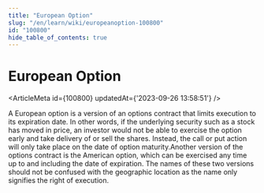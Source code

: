 ```yaml
---
title: "European Option"
slug: "/en/learn/wiki/europeanoption-100800"
id: "100800"
hide_table_of_contents: true
---
```



# European Option

<ArticleMeta id={100800} updatedAt={'2023-09-26 13:58:51'} />
<div className='border-solid border-b border-t-0 my-4 border-[var(--ifm-color-gray-300)]' />

A European option is a version of an options contract that limits execution to its expiration date. In other words, if the underlying security such as a stock has moved in price, an investor would not be able to exercise the option early and take delivery of or sell the shares. Instead, the call or put action will only take place on the date of option maturity.Another version of the options contract is the American option, which can be exercised any time up to and including the date of expiration. The names of these two versions should not be confused with the geographic location as the name only signifies the right of execution.
